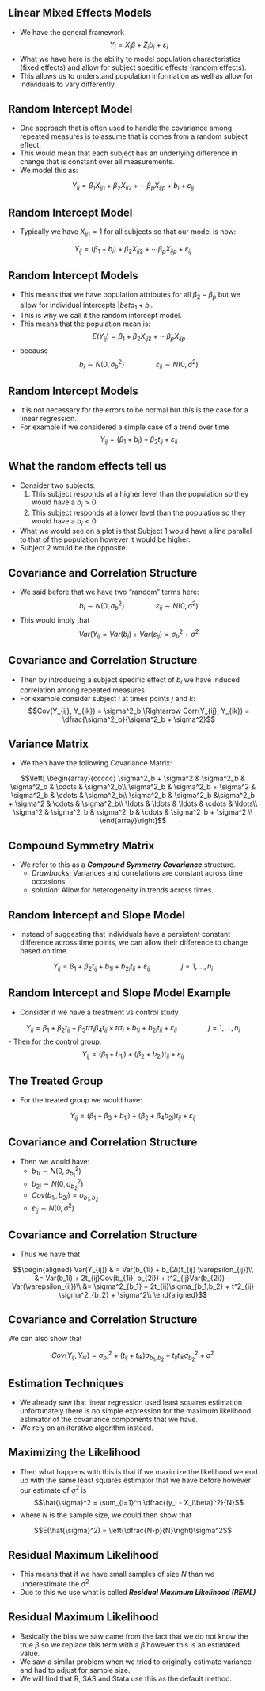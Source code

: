 

## Linear Mixed Effects Models

- We have the general framework
$$Y_i = X_i\beta + Z_ib_i + \varepsilon_i$$
- What we have here is the ability to model population characteristics (fixed effects) and allow for subject specific effects (random effects). 
- This allows us to understand population information as well as allow for individuals to vary differently. 




## Random Intercept Model

- One approach that is often used to handle the covariance among repeated measures is to assume that is comes from a random subject effect. 
- This would mean that each subject has an underlying difference in change that is constant over all measurements. 
- We model this as:

$$Y_{ij} = \beta_1 X_{ij1} + \beta_2 X_{ij2} + \cdots \beta_p X_{ijp} + b_i + \varepsilon_{ij}$$


## Random Intercept Model

- Typically we have $X_{ij1}=1$ for all subjects so that our model is now: 


$$Y_{ij} = (\beta_1 + b_i) + \beta_2 X_{ij2} + \cdots \beta_p X_{ijp}  + \varepsilon_{ij}$$

## Random Intercept Models


- This means that we have population attributes for all $\beta_2 - \beta_p$ but we allow for individual intercepts $|beta_1 + b_i$. 
- This is why we call it the random intercept model. 
- This means that the population mean is:
$$E(Y_{ij}) = \beta_1 + \beta_2 X_{ij2} + \cdots \beta_p X_{ijp}  $$
- because
$$b_i \sim N(0, \sigma^2_b) \qquad\qquad \varepsilon_{ij} \sim N(0, \sigma^2)$$

## Random Intercept Models


- It is not necessary for the errors to be normal but this is the case for a linear regression. 
- For example if we considered a simple case of a trend over time
$$Y_{ij} = (\beta_1  + b_i) + \beta_2 t_{ij} + \varepsilon_{ij}$$

## What the random effects tell us


- Consider two subjects:
    1. This subject responds at a higher level than the population so they would have a $b_i>0$. 
    2. This subject responds at a lower level than the population so they would have a $b_i<0$.
- What we would see on a plot is that Subject 1 would have a line parallel to that of the population however it would be higher.
- Subject 2 would be the opposite. 




## Covariance and Correlation Structure

- We said before that we have two "random" terms here: 
$$b_i \sim N(0, \sigma^2_b) \qquad\qquad \varepsilon_{ij} \sim N(0, \sigma^2)$$
- This would imply that 
$$Var(Y_{ij} = Var(b_j) + Var(\varepsilon_{ij}) = \sigma^2_b + \sigma^2$$

## Covariance and Correlation Structure


- Then by introducing a subject specific effect of $b_i$ we have induced correlation among repeated measures. 
- For example consider subject $i$ at times points $j$ and $k$:
$$Cov(Y_{ij}, Y_{ik}) = \sigma^2_b \Rightarrow Corr(Y_{ij}, Y_{ik}) = \dfrac{\sigma^2_b}{\sigma^2_b + \sigma^2}$$



## Variance Matrix

- We then have the following Covariance Matrix:

$$\left[ \begin{array}{ccccc}
\sigma^2_b + \sigma^2 & \sigma^2_b & \sigma^2_b & \cdots & \sigma^2_b\\
\sigma^2_b & \sigma^2_b + \sigma^2   & \sigma^2_b & \cdots & \sigma^2_b\\
 \sigma^2_b & \sigma^2_b &\sigma^2_b + \sigma^2 &  \cdots & \sigma^2_b\\
\ldots & \ldots & \ldots & \cdots & \ldots\\
\sigma^2 & \sigma^2_b & \sigma^2_b & \cdots & \sigma^2_b + \sigma^2 \\
\end{array}\right]$$

## Compound Symmetry Matrix


- We refer to this as a ***Compound Symmetry Covariance*** structure. 
    - *Drawbacks*: Variances and correlations are constant across time occasions.
    - *solution*: Allow for heterogeneity in trends across times. 




##  Random Intercept and Slope Model

- Instead of suggesting that individuals have a persistent constant difference across time points, we can allow their difference to change based on time. 

$$Y_{ij} = \beta_1 + \beta_2 t_{ij} + b_{1i} + b_{2i}t_{ij} + \varepsilon_{ij} \qquad\qquad j=1,\ldots, n_i$$



##  Random Intercept and Slope Model Example

- Consider if we have a treatment vs control study

$$Y_{ij} = \beta_1 + \beta_2 t_{ij} + \beta_3 trt_i \beta_4t_{ij}\times trt_i + b_{1i} + b_{2i}t_{ij} + \varepsilon_{ij} \qquad\qquad j=1,\ldots, n_i$$
- Then for the control group:
$$Y_{ij} = (\beta_1 + b_{1i} ) + (\beta_2 + b_{2i}) t_{ij} +  \varepsilon_{ij}$$

## The Treated Group


- For the treated group we would have:

$$Y_{ij} = (\beta_1 + \beta_3 +  b_{1i} ) + (\beta_2 + \beta_4  b_{2i}) t_{ij} +  \varepsilon_{ij}$$




## Covariance and Correlation Structure

- Then we would have:
    - $b_{1i} \sim N(0,\sigma^2_{b_1})$
    - $b_{2i} \sim N(0,\sigma^2_{b_2})$
    - $Cov(b_{1i}, b_{2i}) = \sigma_{b_1,b_2}$
    -  $\varepsilon_{ij} \sim N(0,\sigma^2)$

## Covariance and Correlation Structure


- Thus we have that 

$$\begin{aligned}
Var(Y_{ij}) & = Var(b_{1i} + b_{2i}t_{ij}  \varepsilon_{ij})\\
&= Var(b_1i) + 2t_{ij}Cov(b_{1i}, b_{2i}) + t^2_{ij}Var(b_{2i}) + Var(\varepsilon_{ij})\\
&= \sigma^2_{b_1} + 2t_{ij}\sigma_{b_1,b_2} + t^2_{ij} \sigma^2_{b_2} + \sigma^2\\
\end{aligned}$$

## Covariance and Correlation Structure


We can also show that

$$Cov(Y_{ij}, Y_{ik}) =  \sigma^2_{b_1} + (t_{ij}+t_{ik})\sigma_{b_1,b_2} + t_{ij}t_{ik} \sigma^2_{b_2} + \sigma^2$$





##  Estimation Techniques

- We already saw that linear regression used least squares estimation unfortunately there is no simple expression for the maximum likelihood estimator of the covariance components that we have.
- We rely on an iterative algorithm instead. 


## Maximizing the Likelihood 

- Then what happens with this is that if we maximize the likelihood we end up with the same least squares estimator that we have before however our estimate of $\sigma^2$ is
$$\hat{\sigma}^2 = \sum_{i=1}^n \dfrac{(y_i - X_i\beta)^2}{N}$$
- where $N$ is the sample size, we could then show that 

$$E(\hat{\sigma}^2) = \left(\dfrac{N-p}{N}\right)\sigma^2$$

## Residual Maximum Likelihood

- This means that if we have small samples of size $N$ than we underestimate the $\sigma^2$. 
- Due to this we use what is called ***Residual Maximum Likelihood (REML)***


## Residual Maximum Likelihood


- Basically the bias we saw came from the fact that we do not know the true $\beta$ so we replace this term with a $\hat{\beta}$ however this is an estimated value. 
- We saw a similar problem when we tried to originally estimate variance and had to adjust for sample size.
- We will find that R, SAS and Stata use this  as the default method. 


